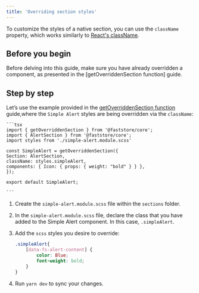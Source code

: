 ```yaml
---
title: 'Overriding section styles'
---
```


To customize the styles of a native section, you can use the `className` property, which works similarly to [React's className](https://react.dev/reference/react-dom/components/common#applying-css-styles).

## Before you begin

Before delving into this guide, make sure you have already overridden a component, as presented in the [getOverriddenSection function] guide.

## Step by step


Let’s use the example provided in the [getOverriddenSection function](LINK) guide,where the `Simple Alert` styles are being overridden via the `className`:

    ```tsx 
    import { getOverriddenSection } from '@faststore/core';
    import { AlertSection } from '@faststore/core';
    import styles from './simple-alert.module.scss'

    const SimpleAlert = getOverriddenSection({
    Section: AlertSection,
    className: styles.simpleAlert,
    components: { Icon: { props: { weight: "bold" } } },
    });

    export default SimpleAlert;

    ```

1. Create the `simple-alert.module.scss` file within the `sections` folder. 
2. In the `simple-alert.module.scss` file, declare the class that you have added to the Simple Alert component. In this case, `.simpleAlert`.
3. Add the `scss` styles you desire to override:

    ```css
    .simpleAlert{
        [data-fs-alert-content] {
            color: Blue;
            font-weight: bold;
        }
    }

    ```
    
4. Run `yarn dev` to sync your changes.
